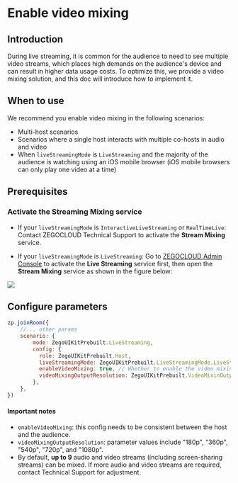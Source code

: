 # Enable video mixing

## Introduction


During live streaming, it is common for the audience to need to see multiple video streams, which places high demands on the audience's device and can result in higher data usage costs. To optimize this, we provide a video mixing solution, and this doc will introduce how to implement it.


## When to use

We recommend you enable video mixing in the following scenarios:

- Multi-host scenarios
- Scenarios where a single host interacts with multiple co-hosts in audio and video
- When `liveStreamingMode` is `LiveStreaming` and the majority of the audience is watching using an iOS mobile browser (iOS mobile browsers can only play one video at a time)



## Prerequisites

### Activate the Streaming Mixing service

  - If your `liveStreamingMode` is `InteractiveLiveStreaming` or `RealTimeLive`: Contact ZEGOCLOUD Technical Support to activate the **Stream Mixing** service. 

  - If your `liveStreamingMode` is `LiveStreaming`: Go to [ZEGOCLOUD Admin Console](https://console.zegocloud.com/) to activate the **Live Streaming** service first, then open the **Stream Mixing** service as shown in the figure below:

<Frame width="512" height="auto" caption="">
  <img src="https://doc-media.zego.im/sdk-doc/Pics/Prebuilt_Web/stream_mixing.png" />
</Frame>


## Configure parameters

```js
zp.joinRoom({
    //... other params
    scenario: {
        mode: ZegoUIKitPrebuilt.LiveStreaming,
        config: {
          role: ZegoUIKitPrebuilt.Host,
          liveStreamingMode: ZegoUIKitPrebuilt.LiveStreamingMode.LiveStreaming,
          enableVideoMixing: true, // Whether to enable the video mixing. 
          videoMixingOutputResolution: ZegoUIKitPrebuilt.VideoMixinOutputResolution._540P,// Video mixing output resolution. 
        },
    },
})
```


#### Important notes

- `enableVideoMixing`: this config needs to be consistent between the host and the audience.
- `videoMixingOutputResolution`: parameter values include "180p", "360p", "540p", "720p", and "1080p".
- By default, **up to 9** audio and video streams (including screen-sharing streams) can be mixed. If more audio and video streams are required, contact Technical Support for adjustment.
